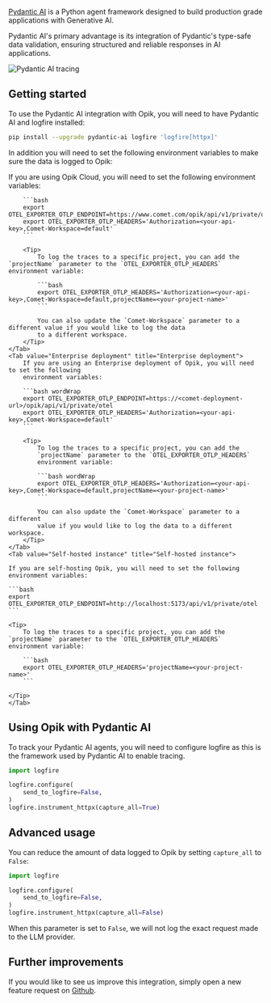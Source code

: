 [Pydantic AI](https://ai.pydantic.dev/) is a Python agent framework designed to
build production grade applications with Generative AI.

Pydantic AI's primary advantage is its integration of Pydantic's type-safe data
validation, ensuring structured and reliable responses in AI applications.

<Frame>
  <img src="/img/tracing/pydantic-ai.png" alt="Pydantic AI tracing" />
</Frame>

## Getting started

To use the Pydantic AI integration with Opik, you will need to have Pydantic AI
and logfire installed:

```bash
pip install --upgrade pydantic-ai logfire 'logfire[httpx]'
```

In addition you will need to set the following environment variables to make
sure the data is logged to Opik:

<Tabs>
    <Tab value="Opik Cloud" title="Opik Cloud">
        If you are using Opik Cloud, you will need to set the following environment
        variables:
            
        ```bash
        export OTEL_EXPORTER_OTLP_ENDPOINT=https://www.comet.com/opik/api/v1/private/otel
        export OTEL_EXPORTER_OTLP_HEADERS='Authorization=<your-api-key>,Comet-Workspace=default'
        ```

        <Tip>
            To log the traces to a specific project, you can add the `projectName` parameter to the `OTEL_EXPORTER_OTLP_HEADERS` environment variable:

            ```bash
            export OTEL_EXPORTER_OTLP_HEADERS='Authorization=<your-api-key>,Comet-Workspace=default,projectName=<your-project-name>'
            ```

            You can also update the `Comet-Workspace` parameter to a different value if you would like to log the data
            to a different workspace.
        </Tip>
    </Tab>
    <Tab value="Enterprise deployment" title="Enterprise deployment">
        If you are using an Enterprise deployment of Opik, you will need to set the following
        environment variables:

        ```bash wordWrap
        export OTEL_EXPORTER_OTLP_ENDPOINT=https://<comet-deployment-url>/opik/api/v1/private/otel
        export OTEL_EXPORTER_OTLP_HEADERS='Authorization=<your-api-key>,Comet-Workspace=default'
        ```

        <Tip>
            To log the traces to a specific project, you can add the
            `projectName` parameter to the `OTEL_EXPORTER_OTLP_HEADERS`
            environment variable:

            ```bash wordWrap
            export OTEL_EXPORTER_OTLP_HEADERS='Authorization=<your-api-key>,Comet-Workspace=default,projectName=<your-project-name>'
            ```

            You can also update the `Comet-Workspace` parameter to a different
            value if you would like to log the data to a different workspace.
        </Tip>
    </Tab>
    <Tab value="Self-hosted instance" title="Self-hosted instance">

    If you are self-hosting Opik, you will need to set the following environment variables:

    ```bash
    export OTEL_EXPORTER_OTLP_ENDPOINT=http://localhost:5173/api/v1/private/otel
    ```

    <Tip>
        To log the traces to a specific project, you can add the `projectName` parameter to the `OTEL_EXPORTER_OTLP_HEADERS` environment variable:

        ```bash
        export OTEL_EXPORTER_OTLP_HEADERS='projectName=<your-project-name>'
        ```

    </Tip>
    </Tab>

</Tabs>

## Using Opik with Pydantic AI

To track your Pydantic AI agents, you will need to configure logfire as this is
the framework used by Pydantic AI to enable tracing.

```python
import logfire

logfire.configure(
    send_to_logfire=False,
)
logfire.instrument_httpx(capture_all=True)
```

## Advanced usage

You can reduce the amount of data logged to Opik by setting `capture_all` to `False`:

```python
import logfire

logfire.configure(
    send_to_logfire=False,
)
logfire.instrument_httpx(capture_all=False)
```

When this parameter is set to `False`, we will not log the exact request made
to the LLM provider.

## Further improvements

If you would like to see us improve this integration, simply open a new feature
request on [Github](https://github.com/comet-ml/opik/issues).
